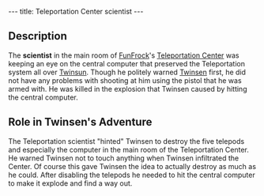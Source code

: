 ---
title: Teleportation Center scientist
---

{{twinsunica import}}{{Infobox Enemy
 |image=
 |race=Quetch
 |gender=Male
 |size=average
 |lba1=yes
 |lba2=
 |alignment=funfrock
 |occupation=
 |requires=
 |melee=
 |ranged=
 |magic=
 |explosive=
 |range=
 |speed=
 |damage=
 |rate=
 |reaction=
 |recovery=
}}
{{Quote
 |quote=Get out of here without breaking anything and we’ll take it into consideration.
 |character=Teleportation Center scientist}}

== Description ==
The '''scientist''' in the main room of [[FunFrock]]'s [[Teleportation Center]] was keeping an eye on the central computer that preserved the Teleportation system all over [[Twinsun]]. Though he politely warned [[Twinsen]] first, he did not have any problems with shooting at him using the pistol that he was armed with. He was killed in the explosion that Twinsen caused by hitting the central computer.

== Role in Twinsen's Adventure ==
The Teleportation scientist "hinted" Twinsen to destroy the five telepods and especially the computer in the main room of the Teleportation Center. He warned Twinsen not to touch anything when Twinsen infiltrated the Center. Of course this gave Twinsen the idea to actually destroy as much as he could. After disabling the telepods he needed to hit the central computer to make it explode and find a way out.

<!-- remove these category links when they're all automated by categorizers...
[[Category: Quetches]]
[[Category: Male characters]]
[[Category: Average characters]]
[[Category: Adult characters]]
[[Category: Brundle Island inhabitants]] -->